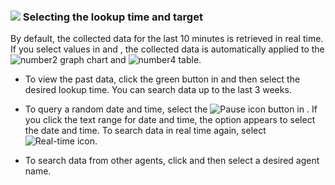 ### ![](/img/number-01.png) Selecting the lookup time and target

By default, the collected data for the last 10 minutes is retrieved in real time. If you select values in <Cmdname sid="time" className="uitext" /> and <Cmdname sid="instance" className="uitext" />, the collected data is automatically applied to the ![number2](/img/number-02.png) graph chart and ![number4](/img/number-04.png) <Cmdname sid="active_sessions" className="uitext" /> table.

- To view the past data, click the green button in <Cmdname sid="time" className="uitext" /> and then select the desired lookup time. You can search data up to the last 3 weeks.

- To query a random date and time, select the ![Pause icon](/img/ico-pause.svg) button in <Cmdname sid="time" className="uitext" />. If you click the text range for date and time, the option appears to select the date and time. To search data in real time again, select ![Real-time icon](/img/ico-play-time.svg).

- To search data from other agents, click <Cmdname sid="instance" className="uitext" /> and then select a desired agent name.
